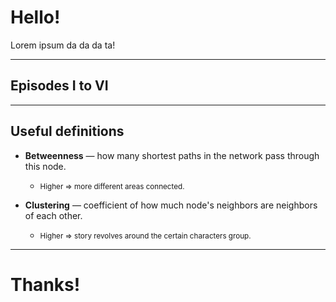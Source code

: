 
# Hello!

Lorem ipsum da da da ta!

---

## Episodes I to VI

<Episodes />

---

## Useful definitions

- **Betweenness** &mdash; how many shortest paths in the network pass through this node.

  - <small>Higher => more different areas connected.</small>

- **Clustering** &mdash; coefficient of how much node's neighbors are neighbors of each other.

  - <small>Higher => story revolves around the certain characters group.</small>

---

# Thanks!
